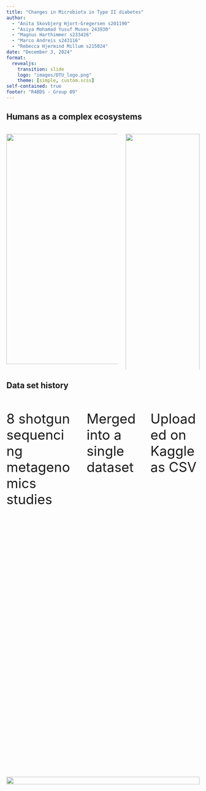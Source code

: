 ```yaml
---
title: "Changes in Microbiota in Type II diabetes"
author: 
  - "Anita Skovbjerg Hjort-Gregersen s201190"
  - "Asiya Mohamad Yusuf Muses 243930"
  - "Magnus Harthimmer s233426"
  - "Marco Andreis s243116"
  - "Rebecca Hjermind Millum s215024"
date: "December 3, 2024"
format:
  revealjs:
    transition: slide
    logo: "images/DTU_logo.png"
    theme: [simple, custom.scss]
self-contained: true 
footer: "R4BDS - Group 09"
---
```



## Humans as a complex ecosystems

::: columns

::: {.column width="60%"}
![](images/human_microbiota.png){fig-align="left" width="600"}
:::

::: {.column width="40%"}
::: {.fragment}
<a href="https://doi.org/10.1038/s41392-022-00974-4">
![](images/microbiota_paper.png){fig-align="bottom" width="100%" margin-bottom=0.5em}
</a>
![](images/microbiota_in_health_and_disease.png){fig-align="bottom" width="100%"}
:::
:::

:::

## Data set history
::: {style="display: flex; flex-direction: column; height: 25%; font-size: 35px"}
::: columns
::: {.column width="40%"}
8 shotgun sequencing metagenomics studies

:::

::: {.column width="30%"}
Merged into a single dataset
:::

::: {.column width="30%"}
Uploaded on Kaggle as CSV
:::
:::
:::

::: {style="display: flex; flex-direction: column; height: 75%;"}
![](images/dataset_history.png){width="100%"}
:::

## Data selection

::: columns
::: {.column width="30%"}
Using the **whole** dataset?



Focusing only on **one** study?
:::

::: {.column width="70%"}
![](../results/04_valid_entries.jpg){width="1200"}
:::
:::

## The WT2D dataset
::: {.columns}
::: {.column width="50%"}



::: {style="font-size: 35px; margin-bottom: 40px"}
What is glucose tolerance?
::: 
![](images/WT2D.png){fig-align="left" width="800"}
:::

::: {.column width="50%"}

::: {style="font-size: 35px; margin-top: 60px"}
![](../results/07_distribution_of_sample_by_glucose_tolerance.jpg){width="500"}
:::
:::
:::

## Hallmarks of Diabetes

::: columns
::: {.column width="33.3%"}
::: {style="font-size: 0.6em; font-weight: bold;"}
HDL ("Good Cholesterol")
:::

![](../results/07_ridges_hdl_vs_glucose_tolerance.jpg){width="400"}

::: {style="font-size: 0.6em;"}
-   **Lower in Type 2 Diabetes**
-   **Risk:** Heart disease, stroke
-   **Factors:** Medications, overweight
-   **Distribution:** Shift to lower values
:::
:::

::: {.column width="33.3%"}
::: {style="font-size: 0.6em; font-weight: bold;"}
Hemoglobin A1C
:::

![](../results/07_hba1c_vs_glucose_tolerance.jpg){width="400"} 

::: {style="font-size: 0.5em;"}
-   **Measures:** Avg. glucose (10–12 weeks)
-   **Threshold:** \>48 mmol/mol = Type 2 Diabetes
-   **Findings:** 12.41% of Type 2 Diabetes cases above threshold
:::
:::

::: {.column width="33.3%"}
::: {style="font-size: 0.6em; font-weight: bold;"}
BMI
:::

![](../results/07_bmi_vs_glucose_tolerance.jpg){width="400"}

::: {style="font-size: 0.6em;"}
-   **Not Significant**
-   **Waist Circumference:** Strong correlation
:::
:::
:::

## Hallmark of [*Type 2*]{.underline} Diabetes

::: columns
::: {.column width="33.3%"}
::: {style="font-size: 0.6em; font-weight: bold;"}
GAD-Antibodies
:::

![](../results/07_gad_ab_vs_bmi_glucose_tolerance.jpg){width="400"}

::: {style="font-size: 0.6em;"}
-   **Associated with Type 1 Diabetes**
-   **Not significant across BMI or glucose tolerance classes**
:::
:::

::: {.column width="33.3%"}
::: {style="font-size: 0.6em; font-weight: bold;"}
C-Peptide
:::

![](../results/07_c_peptide_vs_bmi_glucose_tolerance.jpg){width="400"}

::: {style="font-size: 0.6em;"}
-   **Marker for insulin production**
-   **Higher in Type 2 Diabetes**
:::
:::

::: {.column width="33.3%"}
::: {style="font-size: 0.6em; font-weight: bold;"}
Fasting Insulin
:::

![](../results/07_fasting_insuling_vs_glucose_tolerance_bar.jpg){width="400"}

::: {style="font-size: 0.6em;"}
-   **Higher in Type 2 Diabetes**
-   **Statistically significant parameter**
:::
:::
:::

::: notes
-   Type 1 and type 2 diabetes are similar in the features showed before, but very different in other characteristics

-   lets have a look at GAD antibodies, C-peptide and fasting insulin levels

### GAD Antibodies Notes

- GAD (Glutamic Acid Decarboxylase) antibodies with glucose tolerance grouped by BMI
- not statistically significant in our analysis of type 2 diabetes
- typically associated with type 1 diabetes. (autoimmunity target GAD and beta cell of pancreas)
- Same for the BMI classes (hence not relevant in type 2 diabetes)

Relevant image: `07_gad_ab_vs_bmi_glucose_tolerance.jpg`

### C-Peptide Notes

- C-peptide concentration with glucose tolerance grouped by BMI
- C-peptide differentiate t1 and t2 diabetes since it is cleaved during insulin production (insulin is only produced in t2)
- Higher levels of C-peptide in type 2 diabetes patients indicate that the body is producing more insulin to compensate for elevated blood sugar levels.
- obese produce more due to increased insulin resistance

% C-peptide is a 31-amino-acid sequence that connects the A and B chains of proinsulin. 
Relevant image: `07_c_peptide_vs_bmi_glucose_tolerance.jpg`

### Fasting Insulin Notes

- fasting insulin levels for each glucose tolerance group
- t2 diabetes have higher levels of fasting insulin due to insulin resistance
- statistically significant parameter.

Relevant image: `07_fasting_insuling_vs_glucose_tolerance_bar.jpg`
:::


## Statins and diabetes

::: columns
::: {.column width="50%"}
![](../results/07_statins_cholesterol.jpg){width="500"}

::: {style="font-size: 0.6em;"}
-   **Used as cardiovascular disease treatment**
-   **Lower cholesterol levels**
:::
:::


::: {.column width="50%"}
![](../results/07_linear_fasting_insuline_cholesterol.jpg){width="500"}

::: {style="font-size: 0.6em;"}
-   **Insulin levels are not affected by statin**
-   **Lowers colesterol levels**
-   **Statins not directly linked to type 2 diabetes**

:::
:::
:::

::: notes
### Statin Notes
- Cholesterol level for each glucose tolerance group, grouped by on statins yes/no
- Statins inhibit an enzyme essential for cholesterol production in the liver 
- Statins reduce the risk of cardiovascular related events such as heart attack, stroke, and death due to CVD.
- regardless the glucose tolerance
% - Statins inhibit the enzyme HMG-CoA reductase, 

### inuslin Notes
-  fasting insulin is not affected by statin, 
- but cholesterol level is lowered by statin
- Hence statins are no diabetes medication
:::

## Relative abundance data {style="font-size:40px"}

::: columns
::: {.column width="50%"}
![](images/MetaPhlAn2.png){width="110%"}
<a href="https://www.france-genomique.org/expertises-technologiques/metagenomique/metagenomique-shotgun/">
  ![France genomique](images/shotgun.jpg){width="110%"}
</a>
:::

::: {.column width="50%"}
::: {style="font-size: 0.6em;"}
Are there differences between healthy and diseased?
:::
![](../results/08_most_different_species.jpg){width="600"}
:::
:::

## Are there really differences? {style="font-size:40px"}

::: columns
::: {.column width="50%"}
![](../results/10_pca_glucose_tolerance.jpg){width="500"}
:::

::: {.column width="50%"}
![](../results/08_species_heatmap.jpg){width="500"}
:::
:::

## Conclusions

::: columns
::: {.column width="50%"}
![](../results/10_sig_diff_species.jpg){width="500"}
:::

::: {.column width="50%"}
:::fragment
<a href="https://doi.org/10.1038/nature12198">
  ![](images/WT2D_paper.png){width="110%"}
</a>
![](images/Clostridium_confirmation.png){width="500"}
:::

:::
:::